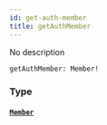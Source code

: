 ```yaml
---
id: get-auth-member
title: getAuthMember
---
```


No description

```graphql
getAuthMember: Member!

```

### Type

#### [`Member`](/docs/graphql/objects/member)
